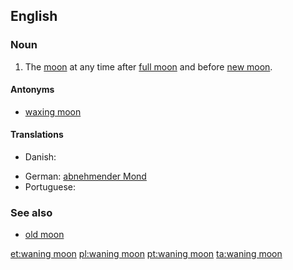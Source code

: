 ==English==
===Noun===
{{en-noun|sg=[[wane|waning]] [[moon]]}}

#The [[moon]] at any time after [[full moon]] and before [[new moon]].

====Antonyms====
*[[waxing moon]]

====Translations====
{{trans-top}}
* Danish: {{t|da|aftagende måne}}
{{trans-mid}}
* German: [[abnehmender Mond]] {{m}}
* Portuguese: {{t|pt|lua minguante|f}}
{{trans-bottom}}

===See also===
*[[old moon]]

[[et:waning moon]]
[[pl:waning moon]]
[[pt:waning moon]]
[[ta:waning moon]]